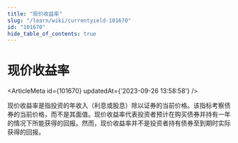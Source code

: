 ```yaml
---
title: "现价收益率"
slug: "/learn/wiki/currentyield-101670"
id: "101670"
hide_table_of_contents: true
---
```



# 现价收益率

<ArticleMeta id={101670} updatedAt={'2023-09-26 13:58:58'} />
<div className='border-solid border-b border-t-0 my-4 border-[var(--ifm-color-gray-300)]' />

现价收益率是指投资的年收入（利息或股息）除以证券的当前价格。该指标考察债券的当前价格，而不是其面值。现价收益率代表投资者预计在购买债券并持有一年的情况下所能获得的回报。然而，现价收益率并不是投资者持有债券至到期时实际获得的回报。
